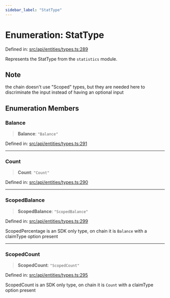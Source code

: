 ```yaml
---
sidebar_label: "StatType"
---
```


# Enumeration: StatType

Defined in: [src/api/entities/types.ts:289](https://github.com/PolymeshAssociation/polymesh-sdk/blob/bee6a2fe7a8ce5db42a6982e793782182cde2153/src/api/entities/types.ts#L289)

Represents the StatType from the `statistics` module.

## Note

the chain doesn't use "Scoped" types, but they are needed here to discriminate the input instead of having an optional input

## Enumeration Members

### Balance

> **Balance**: `"Balance"`

Defined in: [src/api/entities/types.ts:291](https://github.com/PolymeshAssociation/polymesh-sdk/blob/bee6a2fe7a8ce5db42a6982e793782182cde2153/src/api/entities/types.ts#L291)

***

### Count

> **Count**: `"Count"`

Defined in: [src/api/entities/types.ts:290](https://github.com/PolymeshAssociation/polymesh-sdk/blob/bee6a2fe7a8ce5db42a6982e793782182cde2153/src/api/entities/types.ts#L290)

***

### ScopedBalance

> **ScopedBalance**: `"ScopedBalance"`

Defined in: [src/api/entities/types.ts:299](https://github.com/PolymeshAssociation/polymesh-sdk/blob/bee6a2fe7a8ce5db42a6982e793782182cde2153/src/api/entities/types.ts#L299)

ScopedPercentage is an SDK only type, on chain it is `Balance` with a claimType option present

***

### ScopedCount

> **ScopedCount**: `"ScopedCount"`

Defined in: [src/api/entities/types.ts:295](https://github.com/PolymeshAssociation/polymesh-sdk/blob/bee6a2fe7a8ce5db42a6982e793782182cde2153/src/api/entities/types.ts#L295)

ScopedCount is an SDK only type, on chain it is `Count` with a claimType option present
